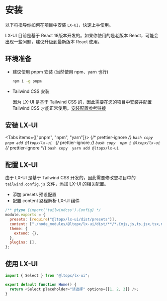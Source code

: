 
# 安装

以下将指导你如何在项目中安装 `LX-UI`，快速上手使用。

<Callout emoji="⚠️">
  LX-UI 目前是基于 React 18版本开发的。如果你使用的是老版本
  React，可能会出现一些问题，建议升级到最新版本 React 使用。
</Callout>

## 环境准备

- 建议使用 pnpm 安装 (当然使用 npm、yarn 也行)

  ```bash copy
  npm i -g pnpm
  ```

- Tailwind CSS 安装

  因为 LX-UI 是基于 Tailwind CSS 的，因此需要在您的项目中安装并配置 Tailwind CSS 才能正常使用。[安装配置参考链接](https://tailwindcss.com/docs/installation)

## 安装 LX-UI

<Tabs items={["pnpm", "npm", "yarn"]}>
  {/* prettier-ignore */}
  <Tab>
    ```bash copy 
    pnpm add @ltopx/lx-ui
    ```
  </Tab>
  {/* prettier-ignore */}
  <Tab>
    ```bash copy 
    npm i @ltopx/lx-ui
    ```
  </Tab>
  {/* prettier-ignore */}
  <Tab>
    ```bash copy 
    yarn add @ltopx/lx-ui
    ```
  </Tab>
</Tabs>

## 配置 LX-UI

由于 LX-UI 是基于 Tailwind CSS 开发的，因此需要修改您项目中的 `tailwind.config.js` 文件，添加 LX-UI 的相关配置。

- 添加 presets 预设配置
- 配置 content 路径解析 LX-UI 组件

```js filename="tailwind.config.js" copy {3-4}
/** @type {import('tailwindcss').Config} */
module.exports = {
  presets: [require("@ltopx/lx-ui/dist/presets")],
  content: ["./node_modules/@ltopx/lx-ui/dist/**/*.{mjs,js,ts,jsx,tsx,mdx}"],
  theme: {
    extend: {},
  },
  plugins: [],
};
```

## 使用 LX-UI

```js copy
import { Select } from "@ltopx/lx-ui";

export default function Home() {
  return <Select placeholder="请选择" options={[1, 2, 3]} />;
}
```
